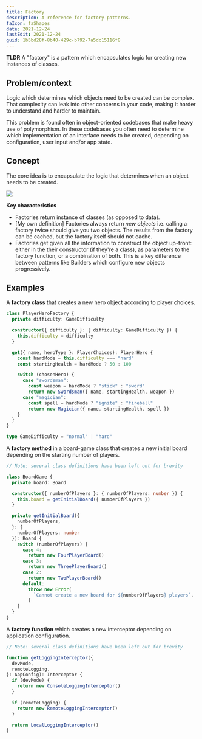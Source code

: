 ```yaml
---
title: Factory
description: A reference for factory patterns.
faIcon: faShapes
date: 2021-12-24
lastEdit: 2021-12-24
guid: 1b5bd28f-8b40-429c-b792-7a5dc15116f8
---
```



**TLDR** A "factory" is a <Link to="/articles/patterns">pattern</Link> which encapsulates logic for creating new instances of classes.

## Problem/context

Logic which determines which objects need to be created can be complex. That complexity can leak into other concerns in your code, making it harder to understand and harder to maintain.

This problem is found often in object-oriented codebases that make heavy use of polymorphism. In these codebases you often need to determine which implementation of an interface needs to be created, depending on configuration, user input and/or app state.

## Concept

The core idea is to encapsulate the logic that determines when an object needs to be created.

![](./images/factory-sequence.png)

**Key characteristics**

- Factories return instance of classes (as opposed to data).
- [My own definition] Factories always return _new objects_ i.e. calling a factory twice should give you two objects. The results from the factory can be cached, but the factory itself should not cache.
- Factories get given all the information to construct the object up-front: either in the their constructor (if they're a class), as parameters to the factory function, or a combination of both. This is a key difference between patterns like Builders which configure new objects progressively.

## Examples

A **factory class** that creates a new hero object according to player choices.

```typescript
class PlayerHeroFactory {
  private difficulty: GameDifficulty

  constructor({ difficulty }: { difficulty: GameDifficulty }) {
    this.difficulty = difficulty
  }

  get({ name, heroType }: PlayerChoices): PlayerHero {
    const hardMode = this.difficulty === "hard"
    const startingHealth = hardMode ? 50 : 100

    switch (chosenHero) {
      case "swordsman":
        const weapon = hardMode ? "stick" : "sword"
        return new Swordsman({ name, startingHealth, weapon })
      case "magician":
        const spell = hardMode ? "ignite" : "fireball"
        return new Magician({ name, startingHealth, spell })
    }
  }
}

type GameDifficulty = "normal" | "hard"
```

A **factory method** in a board-game class that creates a new initial board depending on the starting number of players.

```typescript
// Note: several class definitions have been left out for brevity

class BoardGame {
  private board: Board

  constructor({ numberOfPlayers }: { numberOfPlayers: number }) {
    this.board = getInitialBoard({ numberOfPlayers })
  }

  private getInitialBoard({
    numberOfPlayers,
  }: {
    numberOfPlayers: number
  }): Board {
    switch (numberOfPlayers) {
      case 4:
        return new FourPlayerBoard()
      case 3:
        return new ThreePlayerBoard()
      case 2:
        return new TwoPlayerBoard()
      default:
        throw new Error(
          `Cannot create a new board for ${numberOfPlayers} players`,
        )
    }
  }
}
```

A **factory function** which creates a new <Link to="/articles/pattern-interceptor">interceptor</Link> depending on application configuration.

```typescript
// Note: several class definitions have been left out for brevity

function getLoggingInterceptor({
  devMode,
  remoteLogging,
}: AppConfig): Interceptor {
  if (devMode) {
    return new ConsoleLoggingInterceptor()
  }

  if (remoteLogging) {
    return new RemoteLoggingInterceptor()
  }

  return LocalLoggingInterceptor()
}
```
